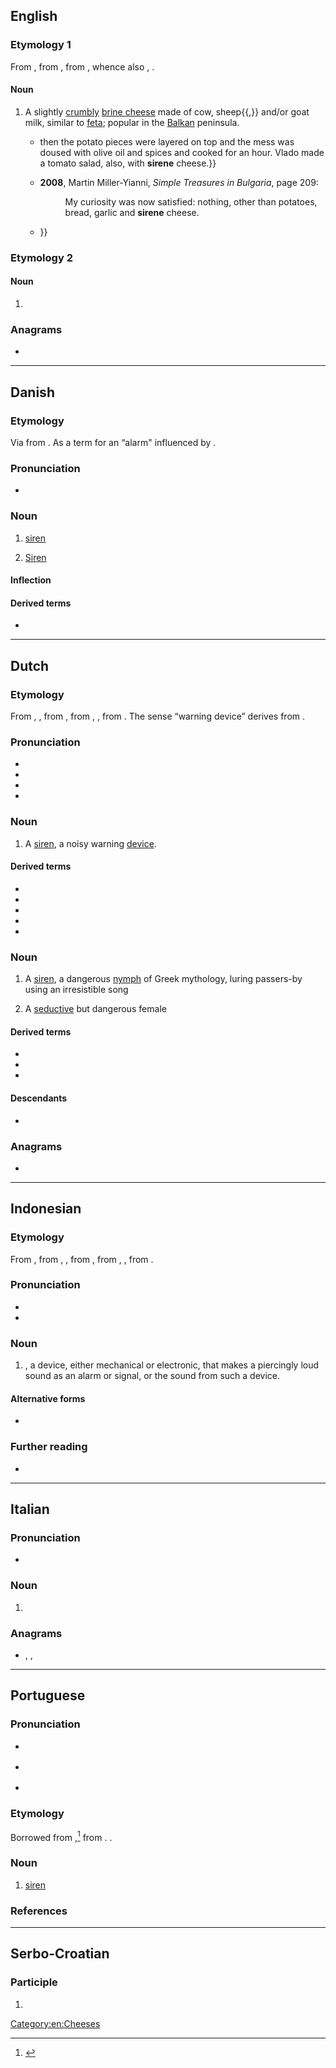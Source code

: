 {{also|Sirene|sirène|širene}}
==English==

===Etymology 1===
From {{bor|en|bg|сирене}}, from {{der|en|sla-pro}}, from {{der|en|ine-pro|*suros}}, whence also {{cog|en|sour}}, {{cog|de|sauer}}.

{{wikipedia}}

====Noun====
{{en-noun|-}}

# {{lb|en|uncommon}} A slightly [[crumbly]] [[brine cheese]] made of cow, sheep{{,}} and/or goat milk, similar to [[feta]]; popular in the [[Balkan]] peninsula.
#* {{quote-book|en|year=2006|author=M. H. Wolfe|title=Gone Away|page=65|passage={{...}} then the potato pieces were layered on top and the mess was doused with olive oil and spices and cooked for an hour. Vlado made a tomato salad, also, with '''sirene''' cheese.}}
#* '''2008''', Martin Miller-Yianni, ''Simple Treasures in Bulgaria'', page 209:
#*: My curiosity was now satisfied: nothing, other than potatoes, bread, garlic and '''sirene''' cheese.
#* {{quote-book|en|year=2011|author=Ken Albala|title=Food Cultures of the World Encyclopedia|page=66|passage=A strudel-like ''banitsa'' (pastry) is eaten, which is an interlayering of '''sirene''' cheese with phyllo pastry—though it may also contain leeks or spinach {{...}}}}

===Etymology 2===

====Noun====
{{en-noun|s|sirenæ}}

# {{lb|en|possibly|_|dated}} {{alternative spelling of|en|siren}}

===Anagrams===
* {{anagrams|en|a=eeinrs|Eisner|irenes|seiner|serein|serine}}

[[Category:en:Cheeses]]

----

==Danish==

===Etymology===
Via {{der|da|la|Sīrēn}} from {{der|da|grc|Σειρήν}}. As a term for an “alarm" influenced by {{der|da|fr|sirène}}.

===Pronunciation===
* {{IPA|da|[siˈʁɛːnə]|[siˈʁæːnə]}}

===Noun===
{{da-noun|n|r}}

# [[siren]] {{q|an alarm with a piercing sound}}
# {{lb|da|Greek mythology}} [[Siren]] {{q|female monsters with a seductive voice}}

====Inflection====
{{da-decl|n|r}}

====Derived terms====
* {{l|da|sirenesang}}

----

==Dutch==

===Etymology===
From {{inh|nl|dum|sirena}}, {{m|dum|serene}}, from {{der|nl|fro|sereine}}, from {{der|nl|LL.|sirēna}}, {{der|nl|la|Sīrēn}}, from {{der|nl|grc|Σειρήν}}. The sense “warning device” derives from {{der|nl|fr|sirène}}.

===Pronunciation===
* {{IPA|nl|/ˌsiˈreː.nə/}}
* {{audio|nl|Nl-sirene.ogg|Audio}}
* {{hyphenation|nl|si|re|ne}}
* {{rhymes|nl|eːnə}}

===Noun===
{{nl-noun|f|-s|sirenetje}}

# A [[siren]], a noisy warning [[device]].

====Derived terms====
* {{l|nl|ambulancesirene}}
* {{l|nl|brandweersirene}}
* {{l|nl|politiesirene}}
* {{l|nl|sirenegeloei}}
* {{l|nl|sirenegeluid}}

===Noun===
{{nl-noun|f|-en|pl2=-s|sirenetje}}

# {{lb|nl|Greek mythology}} A [[siren]], a dangerous [[nymph]] of Greek mythology, luring passers-by using an irresistible song
# {{lb|nl|figuratively}} A [[seductive]] but dangerous female

====Derived terms====
* {{l|nl|sirenisch}}
* {{l|nl|sirenenlied}}
* {{l|nl|sirenenzang}}

====Descendants====
* {{desc|id|bor=1|sirene}}

===Anagrams===
* {{l|nl|sieren}}

----

==Indonesian==

===Etymology===
From {{bor|id|nl|sirene}}, from {{der|id|dum|sirena}}, {{m|dum|serene}}, from {{der|id|fro|sereine}}, from {{der|id|LL.|sirēna}}, {{der|id|la|Sīrēn}}, from {{der|id|grc|Σειρήν}}.

===Pronunciation===
* {{IPA|id|[siˈrenə]}}
* {{hyphenation|id|si|ré|nê}}

===Noun===
{{head|id|noun|head2=sirénê|}}
# {{l|en|siren}}, a device, either mechanical or electronic, that makes a piercingly loud sound as an alarm or signal, or the sound from such a device.

====Alternative forms====
* {{alter|ms|siren}} {{q|Brunei|Malaysia|Singapore}}

===Further reading===
* {{R:KBBI Daring}}

----

==Italian==

===Pronunciation===
* {{rhymes|it|ɛne}}

===Noun===
{{head|it|noun plural form|g=f}}

# {{plural of|it|sirena}}

===Anagrams===
* {{l|it|resine}}, {{l|it|sereni}}, {{l|it|serine}}

----

==Portuguese==

===Pronunciation===
* {{a|PT}} {{IPA|pt|/si.ˈrɛ.n(ə)/}}
* {{a|BR}} {{IPA|pt|/si.ˈɾe.ni/}}
* {{hyphenation|pt|si|re|ne}}

===Etymology===
Borrowed from {{bor|pt|fr|sirène}},<ref>{{R:pt:Infopédia}}</ref> from {{der|pt|la|sirēna}}. {{doublet|pt|sereia}}.

===Noun===
{{pt-noun|f}}

# [[siren]] {{gloss|device that produces a piercing loud sounds as an alarm of signal}}

===References===
<references/>

----

==Serbo-Croatian==

===Participle===
{{sh-participle}}

# {{inflection of|sh|siriti||f|p|pass|past|part}}